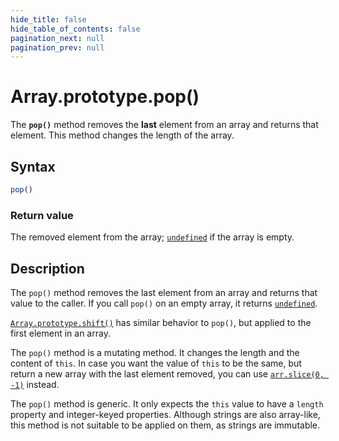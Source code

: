 ```yaml
---
hide_title: false
hide_table_of_contents: false
pagination_next: null
pagination_prev: null
---
```

# Array.prototype.pop()

The **`pop()`** method removes the **last**
element from an array and returns that element. This method changes the length of the
array.

## Syntax

```js
pop()
```

### Return value

The removed element from the array; [`undefined`](../../../globals/undefined.mdx) if the array is empty.

## Description

The `pop()` method removes the last element from an array and returns that value to the caller. If you call `pop()` on an empty array, it returns [`undefined`](../../../globals/undefined.mdx).

[`Array.prototype.shift()`](./shift.mdx) has similar behavior to `pop()`, but applied to the first element in an array.

The `pop()` method is a mutating method. It changes the length and the content of `this`. In case you want the value of `this` to be the same, but return a new array with the last element removed, you can use [`arr.slice(0, -1)`](./slice.mdx) instead.

The `pop()` method is generic. It only expects the `this` value to have a `length` property and integer-keyed properties. Although strings are also array-like, this method is not suitable to be applied on them, as strings are immutable.

